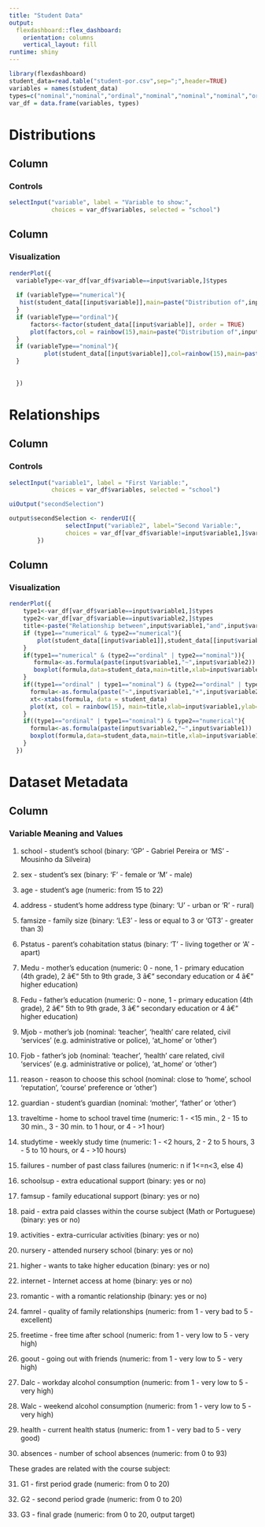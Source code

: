 ```yaml
---
title: "Student Data"
output: 
  flexdashboard::flex_dashboard:
    orientation: columns
    vertical_layout: fill
runtime: shiny
---
```


```r
library(flexdashboard)
student_data=read.table("student-por.csv",sep=";",header=TRUE)
variables = names(student_data)
types=c("nominal","nominal","ordinal","nominal","nominal","nominal","ordinal","ordinal","nominal","nominal","nominal","nominal","ordinal","ordinal","ordinal","nominal","nominal","nominal","nominal","nominal","nominal","nominal","nominal","ordinal","ordinal","ordinal","ordinal","ordinal","ordinal","numerical","numerical","numerical","numerical")
var_df = data.frame(variables, types) 
```

Distributions
=======================================================================

Column {data-width=300}
-----------------------------------------------------------------------

### Controls

```r
selectInput("variable", label = "Variable to show:",
            choices = var_df$variables, selected = "school")
```

Column 
-----------------------------------------------------------------------

### Visualization

```r

renderPlot({
  variableType<-var_df[var_df$variable==input$variable,]$types
  
  if (variableType=="numerical"){
   hist(student_data[[input$variable]],main=paste("Distribution of",input$variable), xlab=input$variable,ylab="Students")
  }
  if (variableType=="ordinal"){
      factors<-factor(student_data[[input$variable]], order = TRUE)
      plot(factors,col = rainbow(15),main=paste("Distribution of",input$variable),xlab=input$variable,ylab="Students")
  }
  if (variableType=="nominal"){
          plot(student_data[[input$variable]],col=rainbow(15),main=paste("Distribution of",input$variable),xlab=input$variable,ylab="Students")
  }
  
    
  })

```

Relationships
=======================================================================

Column {data-width=300}
-----------------------------------------------------------------------

### Controls

```r
selectInput("variable1", label = "First Variable:",
            choices = var_df$variables, selected = "school")

uiOutput("secondSelection")

output$secondSelection <- renderUI({
                selectInput("variable2", label="Second Variable:", 
                choices = var_df[var_df$variable!=input$variable1,]$variables, selected=var_df[var_df$variable!=input$variable1,]$variables[0])
        })
```

Column 
-----------------------------------------------------------------------

### Visualization
```r


renderPlot({
    type1<-var_df[var_df$variable==input$variable1,]$types
    type2<-var_df[var_df$variable==input$variable2,]$types
    title<-paste("Relationship between",input$variable1,"and",input$variable2)
    if (type1=="numerical" & type2=="numerical"){
        plot(student_data[[input$variable1]],student_data[[input$variable2]],main=title,xlab=input$         variable1,ylab=input$variable2)
    }
    if(type1=="numerical" & (type2=="ordinal" | type2=="nominal")){
       formula<-as.formula(paste(input$variable1,"~",input$variable2)) 
       boxplot(formula,data=student_data,main=title,xlab=input$variable1,ylab=input$variable2)    
    }
    if((type1=="ordinal" | type1=="nominal") & (type2=="ordinal" | type2=="nominal")){
      formula<-as.formula(paste("~",input$variable1,"+",input$variable2))  
      xt<-xtabs(formula, data = student_data)
      plot(xt, col = rainbow(15), main=title,xlab=input$variable1,ylab=input$variable2)
    }
    if((type1=="ordinal" | type1=="nominal") & type2=="numerical"){
      formula<-as.formula(paste(input$variable2,"~",input$variable1)) 
      boxplot(formula,data=student_data,main=title,xlab=input$variable1,ylab=input$variable2)
    }
  })
```



Dataset Metadata
=======================================================================


Column 
-----------------------------------------------------------------------

### Variable Meaning and Values

1. school - student's school (binary: 'GP' - Gabriel Pereira or 'MS' - Mousinho da Silveira)

2. sex - student's sex (binary: 'F' - female or 'M' - male)

3. age - student's age (numeric: from 15 to 22)

4. address - student's home address type (binary: 'U' - urban or 'R' - rural)

5. famsize - family size (binary: 'LE3' - less or equal to 3 or 'GT3' - greater than 3)

6. Pstatus - parent's cohabitation status (binary: 'T' - living together or 'A' - apart)

7. Medu - mother's education (numeric: 0 - none, 1 - primary education (4th grade), 2 â€“ 5th to 9th grade, 3 â€“ secondary education or 4 â€“ higher education)

8. Fedu - father's education (numeric: 0 - none, 1 - primary education (4th grade), 2 â€“ 5th to 9th grade, 3 â€“ secondary education or 4 â€“ higher education)

9. Mjob - mother's job (nominal: 'teacher', 'health' care related, civil 'services' (e.g. administrative or police), 'at_home' or 'other')

10. Fjob - father's job (nominal: 'teacher', 'health' care related, civil 'services' (e.g. administrative or police), 'at_home' or 'other')

11. reason - reason to choose this school (nominal: close to 'home', school 'reputation', 'course' preference or 'other')

12. guardian - student's guardian (nominal: 'mother', 'father' or 'other')

13. traveltime - home to school travel time (numeric: 1 - <15 min., 2 - 15 to 30 min., 3 - 30 min. to 1 hour, or 4 - >1 hour)

14. studytime - weekly study time (numeric: 1 - <2 hours, 2 - 2 to 5 hours, 3 - 5 to 10 hours, or 4 - >10 hours)

15. failures - number of past class failures (numeric: n if 1<=n<3, else 4)

16. schoolsup - extra educational support (binary: yes or no)

17. famsup - family educational support (binary: yes or no)

18. paid - extra paid classes within the course subject (Math or Portuguese) (binary: yes or no)

19. activities - extra-curricular activities (binary: yes or no)

20. nursery - attended nursery school (binary: yes or no) 

21. higher - wants to take higher education (binary: yes or no) 

22. internet - Internet access at home (binary: yes or no) 

23. romantic - with a romantic relationship (binary: yes or no) 

24. famrel - quality of family relationships (numeric: from 1 - very bad to 5 - excellent) 

25. freetime - free time after school (numeric: from 1 - very low to 5 - very high) 

26. goout - going out with friends (numeric: from 1 - very low to 5 - very high) 

27. Dalc - workday alcohol consumption (numeric: from 1 - very low to 5 - very high) 

28. Walc - weekend alcohol consumption (numeric: from 1 - very low to 5 - very high) 

29. health - current health status (numeric: from 1 - very bad to 5 - very good) 

30. absences - number of school absences (numeric: from 0 to 93) 

These grades are related with the course subject: 

31. G1 - first period grade (numeric: from 0 to 20) 

31. G2 - second period grade (numeric: from 0 to 20) 

32. G3 - final grade (numeric: from 0 to 20, output target)